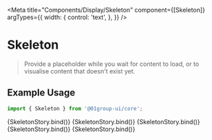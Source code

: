 
<Meta
  title="Components/Display/Skeleton"
  component={[Skeleton]}
  argTypes={{
    width: {
      control: 'text',
    },
  }}
/>


# Skeleton

> Provide a placeholder while you wait for content to load, or to visualise content that doesn't exist yet.

## Example Usage

```jsx
import { Skeleton } from '@01group-ui/core';
```

<Canvas columns={2} withSource="close">
  <Story
    name="Skeleton Basic"
    args={{
      circle: false,
      square: false,
      image: false,
      baseColor: '#F5F5F5',
      highlightColor: '#FBFAFA',
      animationDuration: '1.5s',
    }}
  >
    {SkeletonStory.bind()}
  </Story>
  <Story name="Skeleton Circle" args={{ circle: true }}>
    {SkeletonStory.bind()}
  </Story>
  <Story name="Skeleton Square" args={{ square: true }}>
    {SkeletonStory.bind()}
  </Story>
  <Story
    name="Skeleton Image"
    args={{ image: true, width: '100px', height: '100px' }}
  >
    {SkeletonStory.bind()}
  </Story>
  <Story
    name="Custom Children"
    args={{
      circle: false,
      square: false,
      height: '2em',
      children: 'Loading...',
    }}
  >
    {SkeletonStory.bind()}
  </Story>
</Canvas>

<ArgsTable of={Skeleton} />
